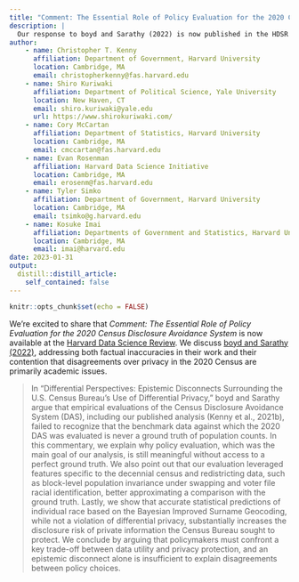```yaml
---
title: "Comment: The Essential Role of Policy Evaluation for the 2020 Census Disclosure Avoidance System"
description: |
  Our response to boyd and Sarathy (2022) is now published in the HDSR!
author:
    - name: Christopher T. Kenny
      affiliation: Department of Government, Harvard University
      location: Cambridge, MA
      email: christopherkenny@fas.harvard.edu
    - name: Shiro Kuriwaki
      affiliation: Department of Political Science, Yale University
      location: New Haven, CT
      email: shiro.kuriwaki@yale.edu
      url: https://www.shirokuriwaki.com/
    - name: Cory McCartan
      affiliation: Department of Statistics, Harvard University
      location: Cambridge, MA
      email: cmccartan@fas.harvard.edu
    - name: Evan Rosenman
      affiliation: Harvard Data Science Initiative
      location: Cambridge, MA
      email: erosenm@fas.harvard.edu
    - name: Tyler Simko
      affiliation: Department of Government, Harvard University
      location: Cambridge, MA
      email: tsimko@g.harvard.edu
    - name: Kosuke Imai
      affiliation: Departments of Government and Statistics, Harvard University
      location: Cambridge, MA
      email: imai@harvard.edu
date: 2023-01-31
output:
  distill::distill_article:
    self_contained: false
---
```



```r
knitr::opts_chunk$set(echo = FALSE)
```

We're excited to share that *Comment: The Essential Role of Policy Evaluation for the 2020 Census Disclosure Avoidance System* is now available at the [Harvard Data Science Review](https://hdsr.mitpress.mit.edu/pub/6ffzuq19/release/1). We discuss [boyd and Sarathy (2022)](https://hdsr.mitpress.mit.edu/pub/3vj5j6i0/release/3), addressing both factual inaccuracies in their work and their contention that disagreements over privacy in the 2020 Census are primarily academic issues.

> In “Differential Perspectives: Epistemic Disconnects Surrounding the U.S. Census Bureau’s Use of Differential Privacy,” boyd and Sarathy argue that empirical evaluations of the Census Disclosure Avoidance System (DAS), including our published analysis (Kenny et al., 2021b), failed to recognize that the benchmark data against which the 2020 DAS was evaluated is never a ground truth of population counts. In this commentary, we explain why policy evaluation, which was the main goal of our analysis, is still meaningful without access to a perfect ground truth. We also point out that our evaluation leveraged features specific to the decennial census and redistricting data, such as block-level population invariance under swapping and voter file racial identification, better approximating a comparison with the ground truth. Lastly, we show that accurate statistical predictions of individual race based on the Bayesian Improved Surname Geocoding, while not a violation of differential privacy, substantially increases the disclosure risk of private information the Census Bureau sought to protect. We conclude by arguing that policymakers must confront a key trade-off between data utility and privacy protection, and an epistemic disconnect alone is insufficient to explain disagreements between policy choices.

